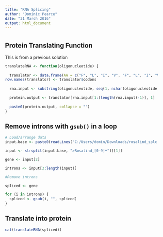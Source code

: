 ---
title: "RNA Splicing"
author: "Dominic Pearce"
date: "31 March 2016"
output: html_document
---

# {.tabset}

## Protein Translating Function
This is from a previous solution

```{r}
translateRNA <- function(oligonucleotide) {
  
  translator <- data.frame(AA = c("F", "L", "I", "V", "F", "L", "I", "V", "L", "L", "I", "V", "L", "L", "M", "V", "S", "P", "T", "A", "S", "P", "T", "A", "S", "P", "T", "A", "S", "P", "T", "A", "Y", "H", "N", "D", "Y", "H", "N", "D", "Stop", "Q", "K", "E", "Stop", "Q", "K", "E", "C", "R", "S", "G", "C", "R", "S", "G", "Stop", "R", "R", "G", "W", "R", "R", "G"), codons = c("TTT", "CTT", "ATT", "GTT", "TTC", "CTC", "ATC", "GTC", "TTA", "CTA", "ATA", "GTA", "TTG", "CTG", "ATG", "GTG", "TCT", "CCT", "ACT", "GCT", "TCC", "CCC", "ACC", "GCC", "TCA", "CCA", "ACA", "GCA", "TCG", "CCG", "ACG", "GCG", "TAT", "CAT", "AAT", "GAT", "TAC", "CAC", "AAC", "GAC", "TAA", "CAA", "AAA", "GAA", "TAG", "CAG", "AAG", "GAG", "TGT", "CGT", "AGT", "GGT", "TGC", "CGC", "AGC", "GGC", "TGA", "CGA", "AGA", "GGA", "TGG", "CGG", "AGG", "GGG"), stringsAsFactors = FALSE)
row.names(translator) <- translator$codons
  
  rna.input <- substring(oligonucleotide, seq(1, nchar(oligonucleotide), 3), seq(3, nchar(oligonucleotide), 3))
  
  protein.output <- translator[rna.input[1:(length(rna.input)-1)], 1]
  
  paste0(protein.output, collapse = "")
}
```

## Remove introns with `gsub()` in a loop

```{r}
# Load/arrange data
input.base <- paste0(readLines("C:/Users/domin/Downloads/rosalind_splc (1).txt"), collapse = "")

input <- strsplit(input.base, ">Rosalind_[0-9]+")[[1]]

gene <- input[2]

introns <- input[3:length(input)]

#Remove introns

spliced <- gene

for (i in introns) {
  spliced <- gsub(i, "", spliced)
}

```

## Translate into protein

```{r}
cat(translateRNA(spliced))
```


